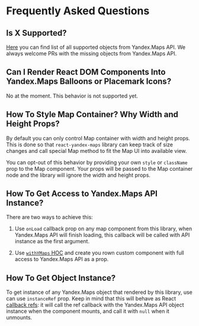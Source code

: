 

# Frequently Asked Questions

## Is X Supported?

[Here][] you can find list of all supported objects from Yandex.Maps API. We
always welcome PRs with the missing objects from Yandex.Maps API.

[here]: /#what-is-supported

## Can I Render React DOM Components Into Yandex.Maps Balloons or Placemark Icons?

No at the moment. This behavior is not supported yet.

## How To Style Map Container? Why Width and Height Props?

By default you can only control Map container with width and height props. This
is done so that `react-yandex-maps` library can keep track of size changes and
call special Map method to fit the Map UI into available view.

You can opt-out of this behavior by providing your own `style` or `className`
prop to the Map component. Your props will be passed to the Map container node
and the library will ignore the width and height props.

## How To Get Access to Yandex.Maps API Instance?

There are two ways to achieve this:

1. Use `onLoad` callback prop on any map component from this library, when
   Yandex.Maps API will finish loading, this callback will be called with API
   instance as the first argument.

2. Use [`withYMaps` HOC][withymaps] and create you rown custom component with
   full access to Yandex.Maps API as a prop.

[withymaps]: /provider-consumer/with-ymaps-hoc

## How To Get Object Instance?

To get instance of any Yandex.Maps object that rendered by this library, use can
use `instanceRef` prop. Keep in mind that this will behave as React [callback
refs][]: it will call the ref callback with the Yandex.Maps API object instance
when the component mounts, and call it with `null` when it unmounts.

[callback refs]: https://reactjs.org/docs/refs-and-the-dom.html#callback-refs
